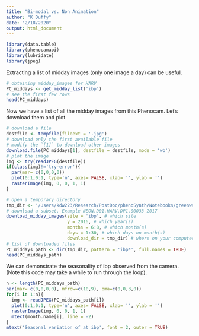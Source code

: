 ```yaml
---
title: "Bi-modal vs. Non Animation"
author: "K Duffy"
date: "2/18/2020"
output: html_document
---
```


```r
library(data.table)
library(phenocamapi)
library(lubridate)
library(jpeg)
```

Extracting a list of midday images (only one image a day) can be useful. 
```r
# obtaining midday_images for HARV
PC_middays <- get_midday_list('ibp')
# see the first few rows
head(PC_middays)
```

Now we have a list of all the midday images from this Phenocam. Let's download
them and plot 
```r
# download a file
destfile <- tempfile(fileext = '.jpg')
# download only the first available file
# modify the `[1]` to download other images
download.file(PC_middays[1], destfile = destfile, mode = 'wb')
# plot the image
img <- try(readJPEG(destfile))
if(class(img)!='try-error'){
  par(mar= c(0,0,0,0))
  plot(0:1,0:1, type='n', axes= FALSE, xlab= '', ylab = '')
  rasterImage(img, 0, 0, 1, 1)
}
```

```r
# open a temporary directory
tmp_dir <- '/Users/kdw223/Research/PostDoc/phenoSynth/Notebooks/greenwave_dacqre/Unimodal_ibp'
# download a subset. Example NEON.D01.HARV.DP1.00033 2017
download_midday_images(site = 'ibp', # which site
                       y = 2016, # which year(s)
                       months = 6:8, # which month(s)
                       days = 1:30, # which days on month(s)
                       download_dir = tmp_dir) # where on your computer
# list of downloaded files
PC_middays_path <- dir(tmp_dir, pattern = 'ibp*', full.names = TRUE)
head(PC_middays_path)
```
We can demonstrate the seasonality of ibp observed from the camera. (Note
this code may take a while to run through the loop).
```r
n <- length(PC_middays_path)
par(mar= c(0,0,0,0), mfrow=c(10,9), oma=c(0,0,3,0))
for(i in 1:n){
  img <- readJPEG(PC_middays_path[i])
  plot(0:1,0:1, type='n', axes= FALSE, xlab= '', ylab = '')
  rasterImage(img, 0, 0, 1, 1)
  mtext(month.name[i], line = -2)
}
mtext('Seasonal variation of at ibp', font = 2, outer = TRUE)
```